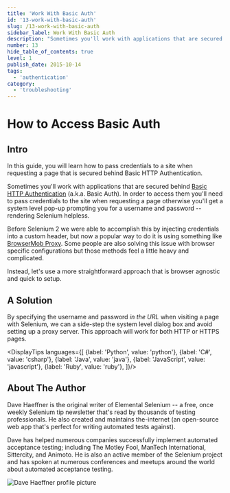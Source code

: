 ```yaml
---
title: 'Work With Basic Auth'
id: '13-work-with-basic-auth'
slug: /13-work-with-basic-auth
sidebar_label: Work With Basic Auth
description: "Sometimes you'll work with applications that are secured behind Basic HTTP Authentication. In order to access them you'll need to pass credentials to the site when requesting a page otherwise you'll get a system level pop-up prompting you for a username and password rendering Selenium helpless."
number: 13
hide_table_of_contents: true
level: 1
publish_date: 2015-10-14
tags:
  - 'authentication'
category:
  - 'troubleshooting'
---
```


# How to Access Basic Auth

## Intro

In this guide, you will learn how to pass credentials to a site when requesting a page that is secured behind Basic
HTTP Authentication.

Sometimes you'll work with applications that are secured behind [Basic HTTP Authentication](http://en.wikipedia.org/wiki/Basic_access_authentication) (a.k.a. Basic Auth).
In order to access them you'll need to pass credentials to the site when requesting a page otherwise you'll get a
system level pop-up prompting you for a username and password -- rendering Selenium helpless.

Before Selenium 2 we were able to accomplish this by injecting credentials into a custom header, but now a popular
way to do it is using something like [BrowserMob Proxy](http://bmp.lightbody.net/). Some people are also solving this issue with browser
specific configurations but those methods feel a little heavy and complicated.

Instead, let's use a more straightforward approach that is browser agnostic and quick to setup.

## A Solution

By specifying the username and password _in the URL_ when visiting a page with Selenium, we can a side-step the system
level dialog box and avoid setting up a proxy server. This approach will work for both HTTP or HTTPS pages.



<DisplayTips languages={[
    {label: 'Python', value: 'python'},
    {label: 'C#', value: 'csharp'},
    {label: 'Java', value: 'java'},
    {label: 'JavaScript', value: 'javascript'},
    {label: 'Ruby', value: 'ruby'},
]}/>


## About The Author

Dave Haeffner is the original writer of Elemental Selenium -- a free, once weekly Selenium tip newsletter that's read
by thousands of testing professionals. He also created and maintains the-internet (an open-source web app that's
perfect for writing automated tests against).

Dave has helped numerous companies successfully implement automated acceptance testing; including The Motley Fool,
ManTech International, Sittercity, and Animoto. He is also an active member of the Selenium project and has spoken
at numerous conferences and meetups around the world about automated acceptance testing.

![Dave Haeffner profile picture](/img/authors/dave-haeffner.jpeg#author-img 'a title')

